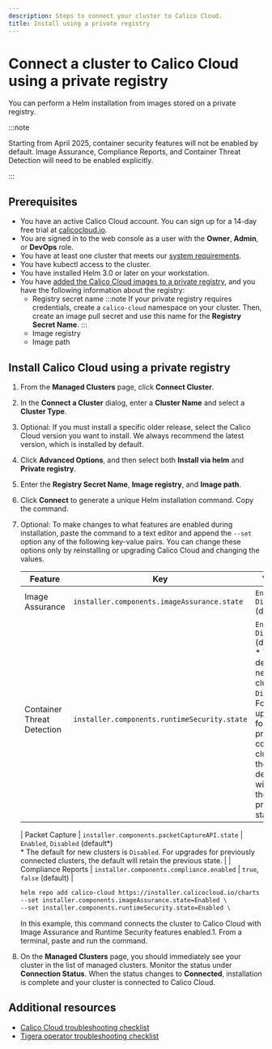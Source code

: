 ```yaml
---
description: Steps to connect your cluster to Calico Cloud.
title: Install using a private registry
---
```


# Connect a cluster to Calico Cloud using a private registry

You can perform a Helm installation from images stored on a private registry.

:::note

Starting from April 2025, container security features will not be enabled by default. 
Image Assurance, Compliance Reports, and Container Threat Detection will need to be enabled explicitly.

:::


## Prerequisites

* You have an active Calico Cloud account. You can sign up for a 14-day free trial at [calicocloud.io](https://calicocloud.io).
* You are signed in to the web console as a user with the **Owner**, **Admin**, or **DevOps** role.
* You have at least one cluster that meets our [system requirements](system-requirements.mdx).
* You have kubectl access to the cluster.
* You have installed Helm 3.0 or later on your workstation.
* You have [added the Calico Cloud images to a private registry](setup-private-registry.mdx), and you have the following information about the registry:
  * Registry secret name
    :::note
    If your private registry requires credentials, create a `calico-cloud` namespace on your cluster.
    Then, create an image pull secret and use this name for the **Registry Secret Name**.
    :::
  * Image registry
  * Image path


## Install Calico Cloud using a private registry

1. From the **Managed Clusters** page, click **Connect Cluster**.
1. In the **Connect a Cluster** dialog, enter a **Cluster Name** and select a **Cluster Type**.
1. Optional: If you must install a specific older release, select the Calico Cloud version you want to install. We always recommend the latest version, which is installed by default.
1. Click **Advanced Options**, and then select both **Install via helm** and **Private registry**.
1. Enter the **Registry Secret Name**, **Image registry**, and **Image path**.
1. Click **Connect** to generate a unique Helm installation command. Copy the command.
1. Optional: To make changes to what features are enabled during installation, paste the command to a text editor and append the `--set` option any of the following key-value pairs.
   You can change these options only by reinstalling or upgrading Calico Cloud and changing the values.

   | Feature | Key | Values |
   |---------|-----|--------|
   | Image Assurance | `installer.components.imageAssurance.state` | `Enabled`, `Disabled` (default) |
   | Container Threat Detection | `installer.components.runtimeSecurity.state` | `Enabled`, `Disabled` (default\*) <br/> * The default for new clusters is `Disabled`. For upgrades for previously connected clusters, the default will retain the previous state. |

   | Packet Capture | `installer.components.packetCaptureAPI.state` |  `Enabled`, `Disabled` (default\*) <br/> * The default for new clusters is `Disabled`. For upgrades for previously connected clusters, the default will retain the previous state. |
   | Compliance Reports | `installer.components.compliance.enabled` | `true`, `false` (default) |

   ```bash title="Example of generated Helm command with user-added parameters"
   helm repo add calico-cloud https://installer.calicocloud.io/charts --force-update && helm upgrade --install calico-cloud-crds calico-cloud/calico-cloud-crds --namespace calico-cloud --create-namespace && helm upgrade --install calico-cloud calico-cloud/calico-cloud --namespace calico-cloud --set apiKey=ryl34elz8:5kdv6siag:ifk1uwruwlgp7vzn7ecijt5zjbf5p9p1il1ag8877ylwjo4muu19wzg2g8x5qa7x --set installer.clusterName=my-cluster --set installer.calicoCloudVersion=v19.1.0 \
   --set installer.components.imageAssurance.state=Enabled \
   --set installer.components.runtimeSecurity.state=Enabled \
   ```
   In this example, this command connects the cluster to Calico Cloud with Image Assurance and Runtime Security  features enabled.1. From a terminal, paste and run the command.

1. On the **Managed Clusters** page, you should immediately see your cluster in the list of managed clusters.
   Monitor the status under **Connection Status**.
   When the status changes to **Connected**, installation is complete and your cluster is connected to Calico Cloud.

## Additional resources

* [Calico Cloud troubleshooting checklist](checklist.mdx)
* [Tigera operator troubleshooting checklist](operator-checklist.mdx)